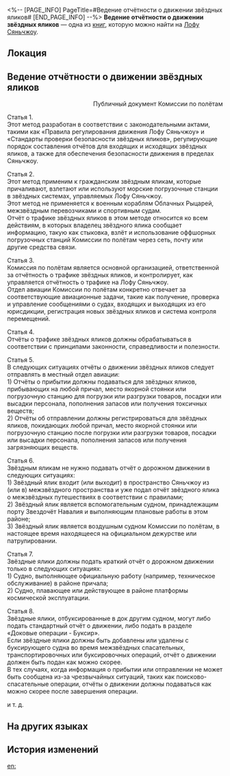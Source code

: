 <%-- [PAGE_INFO]
PageTitle=#Ведение отчётности о движении звёздных яликов#
[END_PAGE_INFO] --%>
{{Дополнить}}
{{Книга Инфобокс
|id           = 115
|Название     = 
|Изображение  = Иконка Пергамент Сяньчжоу.png
|Мир          = Лофу Сяньчжоу
|Томов        = 1
|Автор        = <!--нужно добавить-->
|Описание     = Правила, регулирующие подачу заявлений на получение разрешений на вход и выход из порта. Издаётся и распространяется Комиссией по полётам.
|Том1         = {{tx}}
|Источник1    = {{tx|Отсутствует источник}}
|Персонажи    = 
|Фракции      = 
}}
'''Ведение отчётности о движении звёздных яликов''' — одна из [[Книги|книг]], которую можно найти на [[Лофу Сяньчжоу]].

==Локация==
{{Отметка карты|<!--название карты-->|<!--id отметки-->}}

==Ведение отчётности о движении звёздных яликов==
<div align="right">Публичный документ Комиссии по полётам</div>

{{Размер|32|Глава 1. Общие положения}}

Статья 1.<br />
Этот метод разработан в соответствии с законодательными актами, такими как «Правила регулирования движения Лофу Сяньчжоу» и «Стандарты проверки безопасности звёздных яликов», регулирующие порядок составления отчётов для входящих и исходящих звёздных яликов, а также для обеспечения безопасности движения в пределах Сяньчжоу.

Статья 2.<br />
Этот метод применим к гражданским звёздным яликам, которые причаливают, взлетают или используют морские погрузочные станции в звёздных системах, управляемых Лофу Сяньчжоу.<br />
Этот метод не применяется к военным кораблям Облачных Рыцарей, межзвёздным перевозчиками и спортивным судам.<br />
Отчёт о трафике звёздных яликов в этом методе относится ко всем действиям, в которых владелец звёздного ялика сообщает информацию, такую как стыковка, взлёт и использование оффшорных погрузочных станций Комиссии по полётам через сеть, почту или другие средства связи.

Статья 3.<br />
Комиссия по полётам является основной организацией, ответственной за отчётность о трафике звёздных яликов, и контролирует, как управляется отчётность о трафике на Лофу Сяньчжоу.<br />
Отдел авиации Комиссии по полётам конкретно отвечает за соответствующие авиационные задачи, такие как получение, проверка и управление сообщениями о судах, входящих и выходящих из его юрисдикции, регистрация новых звёздных яликов и система контроля перемещений.

Статья 4.<br />
Отчёты о трафике звёздных яликов должны обрабатываться в соответствии с принципами законности, справедливости и полезности.

{{Размер|32|Глава 2. Время отчёта}}

Статья 5.<br />
В следующих ситуациях отчёты о движении звёздных яликов следует отправлять в местный отдел авиации:<br />
1) Отчёты о прибытии должны подаваться для звёздных яликов, прибывающих на любой причал, место якорной стоянки или погрузочную станцию для погрузки или разгрузки товаров, посадки или высадки персонала, пополнения запасов или получения токсичных веществ;<br />
2) Отчёты об отправлении должны регистрироваться для звёздных яликов, покидающих любой причал, место якорной стоянки или погрузочную станцию после погрузки или разгрузки товаров, посадки или высадки персонала, пополнения запасов или получения загрязняющих веществ.

Статья 6.<br />
Звёздным яликам не нужно подавать отчёт о дорожном движении в следующих ситуациях:<br />
1) Звёздный ялик входит (или выходит) в пространство Сяньчжоу из (или в) межзвёздного пространства и уже подал отчёт звёздного ялика о межзвёздных путешествиях в соответствии с правилами;<br />
2) Звёздный ялик является вспомогательным судном, принадлежащим порту Звездочёт Навалия и выполняющим плановые работы в этом районе;<br />
3) Звёздный ялик является воздушным судном Комиссии по полётам, в настоящее время находящееся на официальном дежурстве или патрулировании.

Статья 7.<br />
Звёздные ялики должны подать краткий отчёт о дорожном движении только в следующих ситуациях:<br />
1) Судно, выполняющее официальную работу (например, техническое обслуживание) в районе причала;<br />
2) Судно, плавающее или действующее в районе платформы космической эксплуатации.

Статья 8.<br />
Звёздные ялики, отбуксированные в док другим судном, могут либо подать стандартный отчёт о движении, либо подать в разделе «Доковые операции - Буксир».<br />
Если звёздные ялики должны быть добавлены или удалены с буксирующего судна во время межзвёздных спасательных, транспортировочных или буксировочных операций, отчёт о движении должен быть подан как можно скорее.<br />
В тех случаях, когда информация о прибытии или отправлении не может быть сообщена из-за чрезвычайных ситуаций, таких как поисково-спасательные операции, отчёты о движении должны подаваться как можно скорее после завершения операции.

и т. д.

==На других языках==
{{На других языках
|en   = Management Strategy for Reporting Starskiff Traffic
|zhs  = 星槎进出港报告管理办法
|zht  = 星槎進出港報告管理辦法
|ja   = 星槎入出港報告管理方法
|ko   = 별뗏목 입출항 보고 관리법
|es   = Estrategia de gestión para reportar el tráfico de astroesquifes
|fr   = Stratégie de gestion des rapports sur la circulation des astroskiffs
|ru   = Ведение отчётности о движении звёздных яликов
|th   = วิธีจัดการรายงานการเข้าออกของ Starskiff
|vi   = Cách Quản Lý Báo Danh Thuyền Ra Vào Cảng
|de   = Verwaltung der Meldung von Sternskiff-Verkehr
|id   = Strategi Manajemen untuk Melaporkan Lalu Lintas Starskiff
|pt   = Estratégias de Gestão para Relatórios de Tráfego de Esquifes Estelares
}}

==История изменений==
{{История изменений|3.5}}

[[en:]]